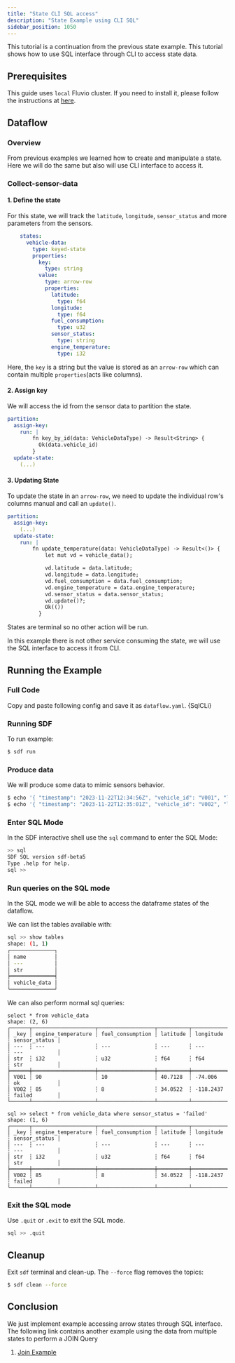 ```yaml
---
title: "State CLI SQL access"
description: "State Example using CLI SQL"
sidebar_position: 1050
---
```



This tutorial is a continuation from the previous state example. This tutorial shows how to use SQL interface through CLI to access state data.

## Prerequisites

This guide uses `local` Fluvio cluster. If you need to install it, please follow the instructions at [here][installation].

## Dataflow

### Overview
From previous examples we learned how to create and manipulate a state. Here we will do the same but also will use CLI interface to access it.

### Collect-sensor-data

#### 1. Define the state

For this state, we will track the `latitude`, `longitude`, `sensor_status` and more parameters from the sensors.

```YAML
    states:
      vehicle-data:
        type: keyed-state
        properties:
          key:
            type: string
          value:
            type: arrow-row
            properties:
              latitude:
                type: f64
              longitude:
                type: f64
              fuel_consumption:
                type: u32
              sensor_status:
                type: string
              engine_temperature:
                type: i32
```

Here, the `key` is a string but the value is stored as an `arrow-row` which can contain multiple `properties`(acts like columns).

#### 2. Assign key
We will access the id from the sensor data to partition the state. 
```YAML
partition:
  assign-key:
    run: |
        fn key_by_id(data: VehicleDataType) -> Result<String> {
          Ok(data.vehicle_id)
        }
  update-state:
    (...)
```
#### 3. Updating State
To update the state in an `arrow-row`, we need to update the individual row's columns manual and call an `update()`.
```YAML
partition:
  assign-key:
    (...)
  update-state:
    run: |
        fn update_temperature(data: VehicleDataType) -> Result<()> {
            let mut vd = vehicle_data();

            vd.latitude = data.latitude;
            vd.longitude = data.longitude;
            vd.fuel_consumption = data.fuel_consumption;
            vd.engine_temperature = data.engine_temperature;
            vd.sensor_status = data.sensor_status;
            vd.update()?;
            Ok(())
          }
```

States are terminal so no other action will be run.

In this example there is not other service consuming the state, we will use the SQL interface to access it from CLI.


## Running the Example
### Full Code
Copy and paste following config and save it as `dataflow.yaml`.
<CodeBlock language="yaml">{SqlCLi}</CodeBlock>

### Running SDF
To run example:
```bash copy="cmd"
$ sdf run
```

### Produce data
We will produce some data to mimic sensors behavior. 
```bash copy="cmd"
$ echo '{ "timestamp": "2023-11-22T12:34:56Z", "vehicle_id": "V001", "latitude": 40.7128, "longitude": -74.0060, "speed": 60, "engine_temperature": 90, "engine_rpm": 2000, "fuel_consumption": 10, "sensor_status": "ok" }' | fluvio produce vehicle-sensor
$ echo '{ "timestamp": "2023-11-22T12:35:01Z", "vehicle_id": "V002", "latitude": 34.0522, "longitude": -118.2437, "speed": 30, "engine_temperature": 85, "engine_rpm": 1500, "fuel_consumption": 8, "sensor_status": "failed"}' | fluvio produce vehicle-sensor
```

### Enter SQL Mode

In the SDF interactive shell use the `sql` command to enter the SQL Mode:

```bash
>> sql
SDF SQL version sdf-beta5
Type .help for help.
sql >> 
```

### Run queries on the SQL mode

In the SQL mode we will be able to access the dataframe states of the dataflow.

We can list the tables available with:

```bash
sql >> show tables
shape: (1, 1)
┌──────────────┐
│ name         │
│ ---          │
│ str          │
╞══════════════╡
│ vehicle_data │
└──────────────┘
```

We can also perform normal sql queries:

```
select * from vehicle_data
shape: (2, 6)
┌──────┬────────────────────┬──────────────────┬──────────┬───────────┬───────────────┐
│ _key ┆ engine_temperature ┆ fuel_consumption ┆ latitude ┆ longitude ┆ sensor_status │
│ ---  ┆ ---                ┆ ---              ┆ ---      ┆ ---       ┆ ---           │
│ str  ┆ i32                ┆ u32              ┆ f64      ┆ f64       ┆ str           │
╞══════╪════════════════════╪══════════════════╪══════════╪═══════════╪═══════════════╡
│ V001 ┆ 90                 ┆ 10               ┆ 40.7128  ┆ -74.006   ┆ ok            │
│ V002 ┆ 85                 ┆ 8                ┆ 34.0522  ┆ -118.2437 ┆ failed        │
└──────┴────────────────────┴──────────────────┴──────────┴───────────┴───────────────┘

sql >> select * from vehicle_data where sensor_status = 'failed'
shape: (1, 6)
┌──────┬────────────────────┬──────────────────┬──────────┬───────────┬───────────────┐
│ _key ┆ engine_temperature ┆ fuel_consumption ┆ latitude ┆ longitude ┆ sensor_status │
│ ---  ┆ ---                ┆ ---              ┆ ---      ┆ ---       ┆ ---           │
│ str  ┆ i32                ┆ u32              ┆ f64      ┆ f64       ┆ str           │
╞══════╪════════════════════╪══════════════════╪══════════╪═══════════╪═══════════════╡
│ V002 ┆ 85                 ┆ 8                ┆ 34.0522  ┆ -118.2437 ┆ failed        │
└──────┴────────────────────┴──────────────────┴──────────┴───────────┴───────────────┘
```

### Exit the SQL mode

Use `.quit` or `.exit` to exit the SQL mode.

```bash 
sql >> .quit
```

## Cleanup

Exit `sdf` terminal and clean-up. The `--force` flag removes the topics:

```bash copy="cmd"
$ sdf clean --force
```


## Conclusion

We just implement example accessing arrow states through SQL interface. The following link contains another example using the data from multiple states to perform a JOIN Query
1. [Join Example][github_sql_join]


[installation]: /docs/fluvio/quickstart#install-fluvio
[github_sql_join]: https://github.com/infinyon/stateful-dataflows-examples/tree/main/primitives/sql/join
